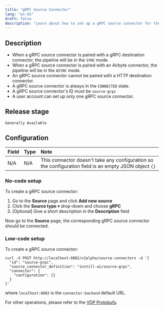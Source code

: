 ```yaml
---
title: "gRPC Source Connector"
lang: "en-US"
draft: false
description: "Learn about how to set up a gRPC source connector for the open-source visual data ETL tool VDP https://github.com/instill-ai/vdp"
---
```


## Description

- When a gRPC source connector is paired with a gRPC destination connector, the pipeline will be in the `SYNC` mode.
- When a gRPC source connector is paired with an Airbyte connector, the pipeline will be in the `ASYNC` mode.
- An gRPC source connector cannot be paired with a HTTP destination connector.
- A gRPC source connector is always in the `CONNECTED` state.
- A gRPC source connector's ID must be `source-grpc`
- A user account can set up only one gRPC source connector.

## Release stage

`Generally Available`

## Configuration

| Field | Type | Note                                                                                                  |
| :---- | :--- | :---------------------------------------------------------------------------------------------------- |
| N/A   | N/A  | This connector doesn't take any configuration so the configuration field is an empty JSON object `{}` |

### No-code setup

To create a gRPC source connector:

1. Go to the **Source** page and click **Add new source**
2. Click the **Source type** ▾ drop-down and choose **gRPC**
3. [Optional] Give a short description in the **Description** field

Now go to the **Source** page, the corresponding gRPC source connector should be connected.

### Low-code setup

To create a gRPC source connector:

```shellscript cURL
curl -X POST http://localhost:8082/v1alpha/source-connectors -d '{
  "id": "source-grpc",
  "source_connector_definition": "instill-ai/source-grpc",
  "connector": {
    "configuration": {}
  }
}'
```

where `localhost:8082` is the `connector-backend` default URL.

For other operations, please refer to the [VDP Protobufs](https://buf.build/instill-ai/protobufs).
